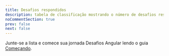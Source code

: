 ```yaml
---
title: Desafios respondidos
description: tabela de classificação mostrando o número de desafios respondidos.
noCommentSection: true
prev: false
next: false
---
```



Junte-se a lista e comece sua jornada Desafios Angular lendo o guia [Começando](/pt/guides/getting-started).

<LeaderboardAnswer client:load />

